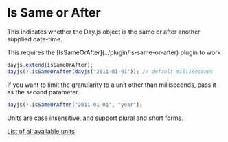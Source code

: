
# Is Same or After

This indicates whether the Day.js object is the same or after another supplied date-time.

<Callout>
  This requires the [IsSameOrAfter](../plugin/is-same-or-after) plugin to work
</Callout>

```js
dayjs.extend(isSameOrAfter);
dayjs().isSameOrAfter(dayjs("2011-01-01")); // default milliseconds
```

If you want to limit the granularity to a unit other than milliseconds, pass it as the second parameter.

```js
dayjs().isSameOrAfter("2011-01-01", "year");
```

Units are case insensitive, and support plural and short forms.

[List of all available units](../manipulate/start-of#list-of-all-available-units)
